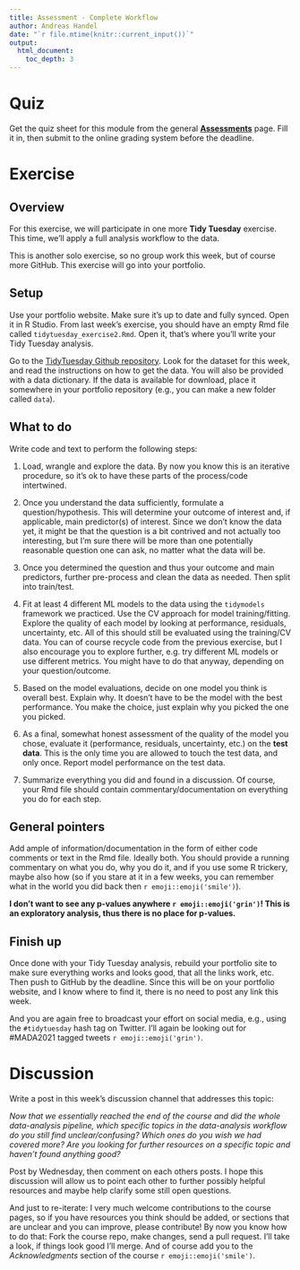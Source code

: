 ---
title: Assessment - Complete Workflow
author: Andreas Handel
date: "`r file.mtime(knitr::current_input())`"
output: 
  html_document:
    toc_depth: 3
---


# Quiz

Get the quiz sheet for this module from the general [__Assessments__](./Course_Assessments.html) page. Fill it in, then submit to the online grading system before the deadline. 


# Exercise

## Overview

For this exercise, we will participate in one more **Tidy Tuesday** exercise. This time, we'll apply a full analysis workflow to the data. 

This is another solo exercise, so no group work this week, but of course more GitHub. This exercise will go into your portfolio.



## Setup 

Use your portfolio website. Make sure it's up to date and fully synced. Open it in R Studio. From last week's exercise, you should have an empty Rmd file called `tidytuesday_exercise2.Rmd`. Open it, that's where you'll write your Tidy Tuesday analysis.

Go to the [TidyTuesday Github repository](https://github.com/rfordatascience/tidytuesday). Look for the dataset for this week, and read the instructions on how to get the data. You will also be provided with a data dictionary. If the data is available for download, place it somewhere in your portfolio repository (e.g., you can make a new folder called `data`).


## What to do

Write code and text to perform the following steps:

1. Load, wrangle and explore the data. By now you know this is an iterative procedure, so it's ok to have these parts of the process/code intertwined.

2. Once you understand the data sufficiently, formulate a question/hypothesis. This will determine your outcome of interest and, if applicable, main predictor(s) of interest. Since we don't know the data yet, it might be that the question is a bit contrived and not actually too interesting, but I'm sure there will be more than one potentially reasonable question one can ask, no matter what the data will be. 

3. Once you determined the question and thus your outcome and main predictors, further pre-process and clean the data as needed. Then split into train/test.

4. Fit at least 4 different ML models to the data using the `tidymodels` framework we practiced. Use the CV approach for model training/fitting. Explore the quality of each model by looking at performance, residuals, uncertainty, etc. All of this should still be evaluated using the training/CV data. You can of course recycle code from the previous exercise, but I also encourage you to explore further, e.g. try different ML models or use different metrics. You might have to do that anyway, depending on your question/outcome.

5. Based on the model evaluations, decide on one model you think is overall best. Explain why. It doesn't have to be the model with the best performance. You make the choice, just explain why you picked the one you picked. 

6. As a final, somewhat honest assessment of the quality of the model you chose, evaluate it (performance, residuals, uncertainty, etc.) on the **test data**. This is the only time you are allowed to touch the test data, and only once. Report model performance on the test data.

7. Summarize everything you did and found in a discussion. Of course, your Rmd file should contain commentary/documentation on everything you do for each step.



## General pointers

Add ample of information/documentation in the form of either code comments or text in the Rmd file. Ideally both. You should provide a running commentary on what you do, why you do it, and if you use some R trickery, maybe also how (so if you stare at it in a few weeks, you can remember what in the world you did back then `r emoji::emoji('smile')`).

**I don't want to see any p-values anywhere `r emoji::emoji('grin')`! This is an exploratory analysis, thus there is no place for p-values.**



## Finish up

Once done with your Tidy Tuesday analysis, rebuild your portfolio site to make sure everything works and looks good, that all the links work, etc. Then push to GitHub by the deadline. Since this will be on your portfolio website, and I know where to find it, there is no need to post any link this week.

And you are again free to broadcast your effort on social media, e.g., using the `#tidytuesday` hash tag on Twitter. I'll again be looking out for #MADA2021 tagged tweets `r emoji::emoji('grin')`. 


# Discussion

Write a post in this week's discussion channel that addresses this topic:

_Now that we essentially reached the end of the course and did the whole data-analysis pipeline, which specific topics in the data-analysis workflow do you still find unclear/confusing? Which ones do you wish we had covered more? Are you looking for further resources on a specific topic and haven't found anything good?_

Post by Wednesday, then comment on each others posts. I hope this discussion will allow us to point each other to further possibly helpful resources and maybe help clarify some still open questions.

And just to re-iterate: I very much welcome contributions to the course pages, so if you have resources you think should be added, or sections that are unclear and you can improve, please contribute! By now you know how to do that: Fork the course repo, make changes, send a pull request. I'll take a look, if things look good I'll merge. And of course add you to the _Acknowledgments_ section of the course `r emoji::emoji('smile')`. 
